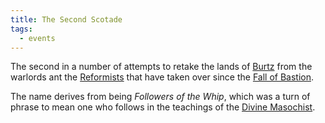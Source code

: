 ```yaml
---
title: The Second Scotade
tags:
  - events
---
```


<Stub />

The second in a number of attempts to retake the lands of
[Burtz](/world/locations/burtz/) from the warlords ant the
[Reformists](/world/religions/divine-masochism/reformist/) that have taken
over since the [Fall of Bastion](/world/events/fall-of-bastion/).

The name derives from being *Followers of the Whip*, which was a turn of phrase
to mean one who follows in the teachings of the
[Divine Masochist](/world/characters/divine-masochist/).

